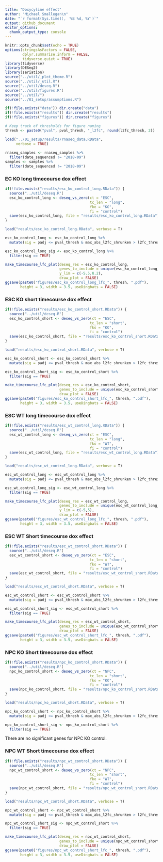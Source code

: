 ```yaml
---
title: "Doxycyline effect"
author: "Michael Smallegan\n"
date: "`r format(Sys.time(), '%B %d, %Y')`"
output: github_document
editor_options: 
  chunk_output_type: console
---
```


```r
knitr::opts_chunk$set(echo = TRUE)
options(stringsAsFactors = FALSE,
        dplyr.summarise.inform = FALSE,
        tidyverse.quiet = TRUE)
library(tidyverse)
library(DESeq2)
library(seriation)
source("../util/_plot_theme.R")
source("../util/_util.R")
source("../util/deseq.R")
source("../util/figures.R")
source("../util/")
source("../01_setup/assumptions.R")

if(!file.exists("data")) dir.create("data")
if(!file.exists("results")) dir.create("results")
if(!file.exists("figures")) dir.create("figures")

# Keep track of thresholds for figure naming
thresh <- paste0("pval", pval_thresh, "_l2fc", round(l2fc_thresh, 2))
```

```r
load("../01_setup/results/rnaseq_data.RData",
     verbose = TRUE)
  
rnaseq_samples <- rnaseq_samples %>%
  filter(date_sequenced != "2018-09")
samples <- samples %>%
  filter(date_sequenced != "2018-09")
```

### EC KO long timecourse dox effect

```r
if(!file.exists("results/esc_ko_control_long.RData")) {
  source("../util/deseq.R")
  esc_ko_control_long <- deseq_vs_zero(ct = "ESC", 
                                       tc_len = "long", 
                                       fko = "KO", 
                                       fi = "control")
  save(esc_ko_control_long, file = "results/esc_ko_control_long.RData")
}

load("results/esc_ko_control_long.RData", verbose = T)
```

```r
esc_ko_control_long <- esc_ko_control_long %>%
  mutate(sig = padj <= pval_thresh & max_abs_l2fc_shrunken > l2fc_thresh)

esc_ko_control_long_sig <- esc_ko_control_long %>% 
  filter(sig == TRUE)
```

```r
make_timecourse_lfc_plot(deseq_res = esc_ko_control_long,
                         genes_to_include = unique(esc_ko_control_long_sig$gene_id),
                         y_lim = c(-5.5,8.2),
                         draw_plot = FALSE)
ggsave(paste0("figures/esc_ko_control_long_lfc_", thresh, ".pdf"), 
       height = 3, width = 3.5, useDingbats = FALSE)
```

### ESC KO short timecourse dox effect

```r
if(!file.exists("results/esc_ko_control_short.RData")) {
  source("../util/deseq.R")
  esc_ko_control_short <- deseq_vs_zero(ct = "ESC", 
                                       tc_len = "short", 
                                       fko = "KO", 
                                       fi = "control")
  save(esc_ko_control_short, file = "results/esc_ko_control_short.RData")
}

load("results/esc_ko_control_short.RData", verbose = T)
```

```r
esc_ko_control_short <- esc_ko_control_short %>%
  mutate(sig = padj <= pval_thresh & max_abs_l2fc_shrunken > l2fc_thresh)

esc_ko_control_short_sig <- esc_ko_control_short %>% 
  filter(sig == TRUE)
```

```r
make_timecourse_lfc_plot(deseq_res = esc_ko_control_short,
                         genes_to_include = unique(esc_ko_control_short_sig$gene_id),
                         draw_plot = FALSE)
ggsave(paste0("figures/esc_ko_control_short_lfc_", thresh, ".pdf"), 
       height = 3, width = 3.5, useDingbats = FALSE)
```

### ESC WT long timecourse dox effect

```r
if(!file.exists("results/esc_wt_control_long.RData")) {
  source("../util/deseq.R")
  esc_wt_control_long <- deseq_vs_zero(ct = "ESC", 
                                       tc_len = "long", 
                                       fko = "WT", 
                                       fi = "control")
  save(esc_wt_control_long, file = "results/esc_wt_control_long.RData")
}

load("results/esc_wt_control_long.RData", verbose = T)
```

```r
esc_wt_control_long <- esc_wt_control_long %>%
  mutate(sig = padj <= pval_thresh & max_abs_l2fc_shrunken > l2fc_thresh)

esc_wt_control_long_sig <- esc_wt_control_long %>% 
  filter(sig == TRUE)
```

```r
make_timecourse_lfc_plot(deseq_res = esc_wt_control_long,
                         genes_to_include = unique(esc_wt_control_long_sig$gene_id),
                         y_lim = c(-5,5),
                         draw_plot = FALSE)
ggsave(paste0("figures/esc_wt_control_long_lfc_", thresh, ".pdf"), 
       height = 3, width = 3.5, useDingbats = FALSE)
```

### ESC WT Short timecourse dox effect

```r
if(!file.exists("results/esc_wt_control_short.RData")) {
  source("../util/deseq.R")
  esc_wt_control_short <- deseq_vs_zero(ct = "ESC", 
                                       tc_len = "short", 
                                       fko = "WT", 
                                       fi = "control")
  save(esc_wt_control_short, file = "results/esc_wt_control_short.RData")
}

load("results/esc_wt_control_short.RData", verbose = T)
```

```r
esc_wt_control_short <- esc_wt_control_short %>%
  mutate(sig = padj <= pval_thresh & max_abs_l2fc_shrunken > l2fc_thresh)

esc_wt_control_short_sig <- esc_wt_control_short %>% 
  filter(sig == TRUE)
```

```r
make_timecourse_lfc_plot(deseq_res = esc_wt_control_short,
                         genes_to_include = unique(esc_wt_control_short_sig$gene_id),
                         draw_plot = FALSE)
ggsave(paste0("figures/esc_wt_control_short_lfc_", thresh, ".pdf"), 
       height = 3, width = 3.5, useDingbats = FALSE)
```

### NPC KO Short timecourse dox effect

```r
if(!file.exists("results/npc_ko_control_short.RData")) {
  source("../util/deseq.R")
  npc_ko_control_short <- deseq_vs_zero(ct = "NPC", 
                                       tc_len = "short", 
                                       fko = "KO", 
                                       fi = "control")
  save(npc_ko_control_short, file = "results/npc_ko_control_short.RData")
}

load("results/npc_ko_control_short.RData", verbose = T)
```

```r
npc_ko_control_short <- npc_ko_control_short %>%
  mutate(sig = padj <= pval_thresh & max_abs_l2fc_shrunken > l2fc_thresh)

npc_ko_control_short_sig <- npc_ko_control_short %>% 
  filter(sig == TRUE)
```

There are no significant genes for NPC KO control.

### NPC WT Short timecourse dox effect

```r
if(!file.exists("results/npc_wt_control_short.RData")) {
  source("../util/deseq.R")
  npc_wt_control_short <- deseq_vs_zero(ct = "NPC", 
                                       tc_len = "short", 
                                       fko = "WT", 
                                       fi = "control")
  save(npc_wt_control_short, file = "results/npc_wt_control_short.RData")
}

load("results/npc_wt_control_short.RData", verbose = T)
```

```r
npc_wt_control_short <- npc_wt_control_short %>%
  mutate(sig = padj <= pval_thresh & max_abs_l2fc_shrunken > l2fc_thresh)

npc_wt_control_short_sig <- npc_wt_control_short %>% 
  filter(sig == TRUE)
```

```r
make_timecourse_lfc_plot(deseq_res = npc_wt_control_short,
                         genes_to_include = unique(npc_wt_control_short_sig$gene_id),
                         draw_plot = FALSE)
ggsave(paste0("figures/npc_wt_control_short_lfc_", thresh, ".pdf"), 
       height = 3, width = 3.5, useDingbats = FALSE)
```

